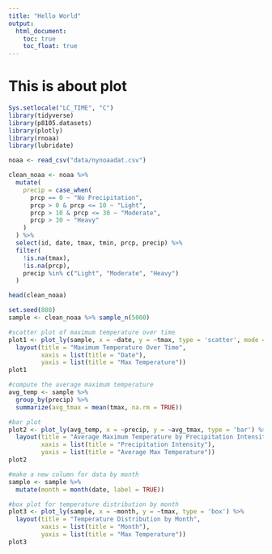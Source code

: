 ```yaml
---
title: "Hello World"
output: 
  html_document:
    toc: true
    toc_float: true
---
```


# This is about plot


```r
Sys.setlocale("LC_TIME", "C")
library(tidyverse)
library(p8105.datasets)
library(plotly)
library(rnoaa)
library(lubridate)
```


```r
noaa <- read_csv("data/nynoaadat.csv")

clean_noaa <- noaa %>%
  mutate(
    precip = case_when(
      prcp == 0 ~ "No Precipitation",
      prcp > 0 & prcp <= 10 ~ "Light",
      prcp > 10 & prcp <= 30 ~ "Moderate",
      prcp > 30 ~ "Heavy"
    )
  ) %>%
  select(id, date, tmax, tmin, prcp, precip) %>%
  filter(
    !is.na(tmax),
    !is.na(prcp),
    precip %in% c("Light", "Moderate", "Heavy")
  )

head(clean_noaa)
```


```r
set.seed(888)  
sample <- clean_noaa %>% sample_n(5000)
```

```r
#scatter plot of maximum temperature over time
plot1 <- plot_ly(sample, x = ~date, y = ~tmax, type = 'scatter', mode = 'markers') %>%
  layout(title = "Maximum Temperature Over Time",
         xaxis = list(title = "Date"),
         yaxis = list(title = "Max Temperature"))
plot1
```


```r
#compute the average maximum temperature
avg_temp <- sample %>%
  group_by(precip) %>%
  summarize(avg_tmax = mean(tmax, na.rm = TRUE))

#bar plot
plot2 <- plot_ly(avg_temp, x = ~precip, y = ~avg_tmax, type = 'bar') %>%
  layout(title = "Average Maximum Temperature by Precipitation Intensity",
         xaxis = list(title = "Precipitation Intensity"),
         yaxis = list(title = "Average Max Temperature"))
plot2
```


```r
#make a new column for data by month
sample <- sample %>%
  mutate(month = month(date, label = TRUE))

#box plot for temperature distribution by month
plot3 <- plot_ly(sample, x = ~month, y = ~tmax, type = 'box') %>%
  layout(title = "Temperature Distribution by Month",
         xaxis = list(title = "Month"),
         yaxis = list(title = "Max Temperature"))
plot3
```

